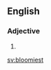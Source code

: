 ==English==

===Adjective===
{{head|en|adjective superlative form}}

# {{en-superlative of|bloomy}}

[[sv:bloomiest]]